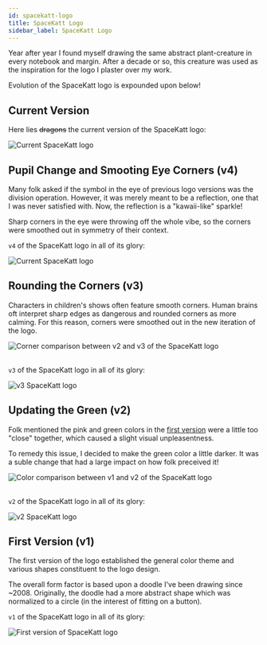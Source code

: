 ```yaml
---
id: spacekatt-logo
title: SpaceKatt Logo
sidebar_label: SpaceKatt Logo
---
```


Year after year I found myself drawing the same abstract plant-creature in every notebook and margin.
After a decade or so, this creature was used as the inspiration for the logo I plaster over my work.

Evolution of the SpaceKatt logo is expounded upon below!

## Current Version

Here lies ~~dragons~~ the current version of the SpaceKatt logo:

<div style={{ display: 'flex', justifyContent: 'center' }}>
  <img
    src="/img/spacekatt-logo.svg"
    alt="Current SpaceKatt logo"
    title="Current SpaceKatt logo"
    style={{ maxHeight: '400px' }}
  />
</div>

## Pupil Change and Smooting Eye Corners (v4)

Many folk asked if the symbol in the eye of previous logo versions was the division operation.
However, it was merely meant to be a reflection, one that I was never satisfied with.
Now, the reflection is a "kawaii-like" sparkle!

Sharp corners in the eye were throwing off the whole vibe, so the corners were smoothed out in symmetry of their context.

`v4` of the SpaceKatt logo in all of its glory:

<div style={{ display: 'flex', justifyContent: 'center' }}>
  <img
    src="/img/logo-design/spacekatt-logo-v4v2.svg"
    alt="Current SpaceKatt logo"
    title="Current SpaceKatt logo"
    style={{ maxHeight: '400px' }}
  />
</div>

## Rounding the Corners (v3)

Characters in children's shows often feature smooth corners.
Human brains oft interpret sharp edges as dangerous and rounded corners as more calming.
For this reason, corners were smoothed out in the new iteration of the logo.

<div style={{ display: 'flex', justifyContent: 'center' }}>
  <img
    src="/img/logo-design/corner-comp.png"
    alt="Corner comparison between v2 and v3 of the SpaceKatt logo"
    title="Corner comparison between v2 and v3 of the SpaceKatt logo"
    style={{ maxHeight: '900px' }}
  />
</div>
<br />

`v3` of the SpaceKatt logo in all of its glory:

<div style={{ display: 'flex', justifyContent: 'center' }}>
  <img
    src="/img/logo-design/spacekatt-logo-v3.svg"
    alt="v3 SpaceKatt logo"
    title="v3 SpaceKatt logo"
    style={{ maxHeight: '400px' }}
  />
</div>

## Updating the Green (v2)

Folk mentioned the pink and green colors in the [first version](#first-version) were a little too
"close" together, which caused a slight visual unpleasentness.

To remedy this issue, I decided to make the green color a little darker.
It was a suble change that had a large impact on how folk preceived it!

<div style={{ display: 'flex', justifyContent: 'center' }}>
  <img
    src="/img/logo-design/color-comp.png"
    alt="Color comparison between v1 and v2 of the SpaceKatt logo"
    title="Color comparison between v1 and v2 of the SpaceKatt logo"
    style={{ maxHeight: '900px' }}
  />
</div>
<br />

`v2` of the SpaceKatt logo in all of its glory:

<div style={{ display: 'flex', justifyContent: 'center' }}>
  <img
    src="/img/logo-design/spacekatt-logo-v2.svg"
    alt="v2 SpaceKatt logo"
    title="v2 SpaceKatt logo"
    style={{ maxHeight: '400px' }}
  />
</div>

## First Version (v1)

The first version of the logo established the general color theme and various shapes constituent to the logo design.

The overall form factor is based upon a doodle I've been drawing since ~2008. Originally, the doodle had a more
abstract shape which was normalized to a circle (in the interest of fitting on a button).

`v1` of the SpaceKatt logo in all of its glory:

<div style={{ display: 'flex', justifyContent: 'center' }}>
  <img
    src="/img/logo-design/spacekatt-logo-old-green.png"
    alt="First version of SpaceKatt logo"
    title="First version of SpaceKatt logo"
    style={{ maxHeight: '400px' }}
  />
</div>
